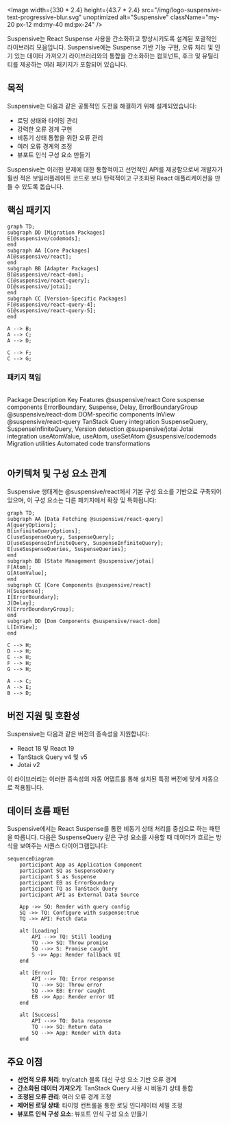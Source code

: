 
<Image
  width={330 * 2.4}
  height={43.7 * 2.4}
  src="/img/logo-suspensive-text-progressive-blur.svg"
  unoptimized
  alt="Suspensive"
  className="my-20 px-12 md:my-40 md:px-24"
/>

Suspensive는 React Suspense 사용을 간소화하고 향상시키도록 설계된 포괄적인 라이브러리 모음입니다. Suspensive에는 Suspense 기반 기능 구현, 오류 처리 및 인기 있는 데이터 가져오기 라이브러리와의 통합을 간소화하는 컴포넌트, 후크 및 유틸리티를 제공하는 여러 패키지가 포함되어 있습니다.

## 목적

Suspensive는 다음과 같은 공통적인 도전을 해결하기 위해 설계되었습니다:

- 로딩 상태와 타이밍 관리
- 강력한 오류 경계 구현
- 비동기 상태 통합을 위한 오류 관리
- 여러 오류 경계의 조정
- 뷰포트 인식 구성 요소 만들기

Suspensive는 이러한 문제에 대한 통합적이고 선언적인 API를 제공함으로써 개발자가 훨씬 적은 보일러플레이트 코드로 보다 탄력적이고 구조화된 React 애플리케이션을 만들 수 있도록 돕습니다.

## 핵심 패키지

```mermaid
graph TD;
subgraph DD [Migration Packages]
E[@suspensive/codemods];
end
subgraph AA [Core Packages]
A[@suspensive/react];
end
subgraph BB [Adapter Packages]
B[@suspensive/react-dom];
C[@suspensive/react-query];
D[@suspensive/jotai];
end
subgraph CC [Version-Specific Packages]
F[@suspensive/react-query-4];
G[@suspensive/react-query-5];
end

A --> B;
A --> C;
A --> D;

C --> F;
C --> G;
```

### 패키지 책임

<br />

<Table>
  <thead>
    <Table.Tr>
      <Table.Th>Package</Table.Th>
      <Table.Th>Description</Table.Th>
      <Table.Th>Key Features</Table.Th>
    </Table.Tr>
  </thead>
  <tbody>
    <Table.Tr>
      <Table.Td>@suspensive/react</Table.Td>
      <Table.Td>Core suspense components</Table.Td>
      <Table.Td>ErrorBoundary, Suspense, Delay, ErrorBoundaryGroup</Table.Td>
    </Table.Tr>
    <Table.Tr>
      <Table.Td>@suspensive/react-dom</Table.Td>
      <Table.Td>DOM-specific components</Table.Td>
      <Table.Td>InView</Table.Td>
    </Table.Tr>
    <Table.Tr>
      <Table.Td>@suspensive/react-query</Table.Td>
      <Table.Td>TanStack Query integration</Table.Td>
      <Table.Td>
        SuspenseQuery, SuspenseInfiniteQuery, Version detection
      </Table.Td>
    </Table.Tr>
    <Table.Tr>
      <Table.Td>@suspensive/jotai</Table.Td>
      <Table.Td>Jotai integration</Table.Td>
      <Table.Td>useAtomValue, useAtom, useSetAtom</Table.Td>
    </Table.Tr>
    <Table.Tr>
      <Table.Td>@suspensive/codemods</Table.Td>
      <Table.Td>Migration utilities</Table.Td>
      <Table.Td>Automated code transformations</Table.Td>
    </Table.Tr>
  </tbody>
</Table>

## 아키텍처 및 구성 요소 관계

Suspensive 생태계는 @suspensive/react에서 기본 구성 요소를 기반으로 구축되어 있으며, 이 구성 요소는 다른 패키지에서 확장 및 특화됩니다:

```mermaid
graph TD;
subgraph AA [Data Fetching @suspensive/react-query]
A[queryOptions];
B[infiniteQueryOptions];
C[useSuspenseQuery, SuspenseQuery];
D[useSuspenseInfiniteQuery, SuspenseInfiniteQuery];
E[useSuspenseQueries, SuspenseQueries];
end
subgraph BB [State Management @suspensive/jotai]
F[Atom];
G[AtomValue];
end
subgraph CC [Core Components @suspensive/react]
H[Suspense];
I[ErrorBoundary];
J[Delay];
K[ErrorBoundaryGroup];
end
subgraph DD [Dom Components @suspensive/react-dom]
L[InView];
end

C --> H;
D --> H;
E --> H;
F --> H;
G --> H;

A --> C;
A --> E;
B --> D;
```

## 버전 지원 및 호환성

Suspensive는 다음과 같은 버전의 종속성을 지원합니다:

- React 18 및 React 19
- TanStack Query v4 및 v5
- Jotai v2

이 라이브러리는 이러한 종속성의 자동 어댑트를 통해 설치된 특정 버전에 맞게 자동으로 적용됩니다.

## 데이터 흐름 패턴

Suspensive에서는 React Suspense를 통한 비동기 상태 처리를 중심으로 하는 패턴을 따릅니다. 다음은 SuspenseQuery 같은 구성 요소를 사용할 때 데이터가 흐르는 방식을 보여주는 시퀀스 다이어그램입니다:

```mermaid
sequenceDiagram
    participant App as Application Component
    participant SQ as SuspenseQuery
    participant S as Suspense
    participant EB as ErrorBoundary
    participant TQ as TanStack Query
    participant API as External Data Source

    App ->> SQ: Render with query config
    SQ ->> TQ: Configure with suspense:true
    TQ ->> API: Fetch data

    alt [Loading]
        API -->> TQ: Still loading
        TQ -->> SQ: Throw promise
        SQ -->> S: Promise caught
        S ->> App: Render fallback UI
    end

    alt [Error]
        API -->> TQ: Error response
        TQ -->> SQ: Throw error
        SQ -->> EB: Error caught
        EB ->> App: Render error UI
    end

    alt [Success]
        API -->> TQ: Data response
        TQ -->> SQ: Return data
        SQ -->> App: Render with data
    end
```

## 주요 이점

- **선언적 오류 처리**: try/catch 블록 대신 구성 요소 기반 오류 경계
- **간소화된 데이터 가져오기**: TanStack Query 사용 시 비동기 상태 통합
- **조정된 오류 관리**: 여러 오류 경계 조정
- **제어된 로딩 상태**: 타이밍 컨트롤을 통한 로딩 인디케이터 세밀 조정
- **뷰포트 인식 구성 요소**: 뷰포트 인식 구성 요소 만들기

<TrustedBy
  title="사용 중인 기업"
  description="다음 기업에서 Suspensive를 사용하고 있습니다"
/>
